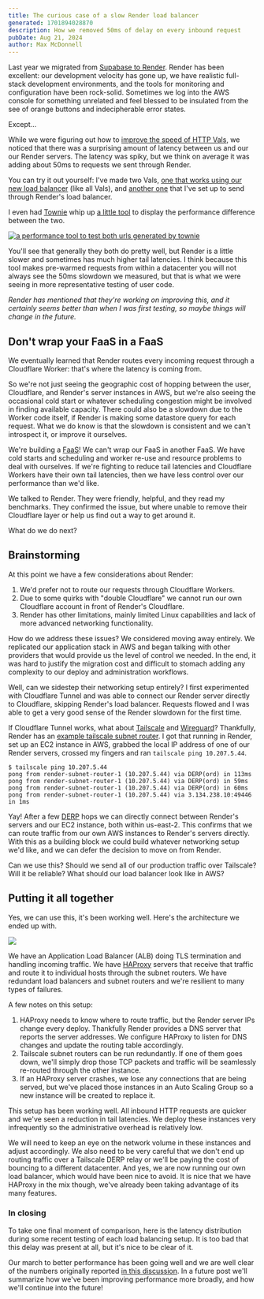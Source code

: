 ```yaml
---
title: The curious case of a slow Render load balancer
generated: 1701894028870
description: How we removed 50ms of delay on every inbound request
pubDate: Aug 21, 2024
author: Max McDonnell
---
```



Last year we migrated from [Supabase to
Render](https://blog.val.town/blog/migrating-from-supabase/). Render
has been excellent: our development velocity has gone up, we have realistic
full-stack development environments, and the tools for monitoring
and configuration have been rock-solid. Sometimes we log into the AWS
console for something unrelated and feel blessed to be insulated from the
see of orange buttons and indecipherable error states.

Except…

While we were figuring out how to [improve the speed of HTTP
Vals](https://github.com/val-town/val-town-product/discussions/113), we noticed
that there was a surprising amount of latency between us and our our Render
servers. The latency was spiky, but we think on average it was adding
about 50ms to requests we sent through Render.

You can try it out yourself: I've made two Vals, [one that works using our new
load balancer](https://www.val.town/v/maxm/itsOnValTown) (like all Vals), and
[another one](https://www.val.town/v/maxm/itsOnRender) that I've set up to send
through Render's load balancer.

I even had [Townie](https://www.val.town/townie) whip up [a little
tool](https://maxm-governingvioletkrill.web.val.run/) to display the performance
difference between the two.

[![a performance tool to test both urls generated by
townie](./render-load-balancer/townie-performance-test.png)](https://maxm-governingvioletkrill.web.val.run/)

You'll see that generally they both do pretty well, but Render is a little
slower and sometimes has much higher tail latencies. I think because this tool
makes pre-warmed requests from within a datacenter you will not always see the
50ms slowdown we measured, but that is what we were seeing in more
representative testing of user code.

*Render has mentioned that they're working on improving this, and it certainly
seems better than when I was first testing, so maybe things will change in the
future.*

## Don't wrap your FaaS in a FaaS

We eventually learned that Render routes
every incoming request through a Cloudflare Worker: that's where the latency
is coming from.

So we're not just seeing the
geographic cost of hopping between the user, Cloudflare, and Render's server
instances in AWS, but we're also seeing the
occasional cold start or whatever scheduling congestion might be involved in
finding available capacity. There could also be a slowdown due to the Worker
code itself, if Render is making some datastore query for each request.
What we do know is that the slowdown is consistent and we can't
introspect it, or improve it ourselves.

We're building a [FaaS](https://en.wikipedia.org/wiki/Function_as_a_service)! We
can't wrap our FaaS in another FaaS. We have cold starts and scheduling and
worker re-use and resource problems to deal with ourselves. If we're fighting to
reduce tail latencies and Cloudflare Workers have their own tail latencies,
then we have less control over our performance than we'd like.

We talked to Render. They were friendly, helpful, and they read my benchmarks. They
confirmed the issue, but where unable to remove their Cloudflare layer or
help us find out a way to get around it.

What do we do next?

## Brainstorming

At this point we have a few considerations about Render:

1. We'd prefer not to route our requests through Cloudflare Workers.
2. Due to some quirks with "double Cloudflare" we cannot run our own Cloudflare
   account in front of Render's Cloudflare.
3. Render has other limitations, mainly limited Linux capabilities and lack of
   more advanced networking functionality.

How do we address these issues? We considered moving away entirely. We replicated
our application stack in AWS
and began talking with other providers that would provide us the level of
control we needed. In the end, it was hard to justify the migration cost and
difficult to stomach adding any complexity to our deploy and administration
workflows.

Well, can we sidestep their networking setup entirely? I first experimented with
Cloudflare Tunnel and was able to connect our Render server directly to
Cloudflare, skipping Render's load balancer. Requests flowed and I was able to
get a very good sense of the Render slowdown for the first time.

If Cloudflare Tunnel works, what about [Tailscale](https://tailscale.com/)
and [Wireguard](https://www.wireguard.com/)? Thankfully, Render
has an [example tailscale subnet
router](https://github.com/render-examples/tailscale). I got that running in
Render, set up an EC2 instance in AWS, grabbed the local IP address of one of
our Render servers, crossed my fingers and ran `tailscale ping 10.207.5.44`.

```
$ tailscale ping 10.207.5.44
pong from render-subnet-router-1 (10.207.5.44) via DERP(ord) in 113ms
pong from render-subnet-router-1 (10.207.5.44) via DERP(ord) in 59ms
pong from render-subnet-router-1 (10.207.5.44) via DERP(ord) in 60ms
pong from render-subnet-router-1 (10.207.5.44) via 3.134.238.10:49446 in 1ms
```

Yay! After a few [DERP](https://tailscale.com/kb/1232/derp-servers) hops we can
directly connect between Render's servers and our EC2 instance, both within
us-east-2. This confirms that we can route traffic from our own AWS instances to
Render's servers directly. With this as a building block we could build whatever
networking setup we'd like, and we can defer the decision to move on from
Render.

Can we use this? Should we send all of our production traffic over Tailscale?
Will it be reliable? What should our load balancer look like in AWS?

## Putting it all together

Yes, we can use this, it's been working well. Here's the architecture we ended up with.

![](./render-load-balancer/arch-diagram.png)

We have an Application Load Balancer (ALB) doing TLS termination and handling
incoming traffic. We have [HAProxy](https://www.haproxy.org/) servers that receive
that traffic and route it
to individual hosts through the subnet routers. We have redundant load balancers
and subnet routers and we're resilient to many types of failures.

A few notes on this setup:

1. HAProxy needs to know where to route traffic, but the Render server IPs change
   every deploy. Thankfully Render provides a DNS server that reports the server
   addresses. We configure HAProxy to listen for DNS changes and update the
   routing table accordingly.
2. Tailscale subnet routers can be run redundantly. If one of them goes down,
   we'll simply drop those TCP packets and traffic will be seamlessly re-routed
   through the other instance.
3. If an HAProxy server crashes, we lose any connections that are being
   served, but we've placed those instances in an Auto Scaling Group so a new
   instance will be created to replace it.

This setup has been working well. All inbound HTTP requests are quicker
and we've seen a reduction in tail latencies. We deploy these instances very
infrequently so the administrative overhead is relatively low.

We will need to keep an eye on the network volume in these instances and adjust
accordingly. We also need to be very careful that we don't end up routing
traffic over a Tailscale DERP relay or we'll be paying the cost of bouncing to a
different datacenter. And yes, we are now running our own load balancer, which
would have been nice to avoid. It is nice that we have HAProxy in the mix
though, we've already been taking advantage of its many features.

### In closing

<LatencyHistogram />

To take one final moment of comparison, here is the latency distribution during
some recent testing of each load balancing setup. It is too bad that this delay
was present at all, but it's nice to be clear of it.

Our march to better performance has been going well and we are well clear of the
numbers originally reported [in this
discussion](https://github.com/val-town/val-town-product/discussions/113). In a
future post we'll summarize how we've been improving performance more broadly, and
how we'll continue into the future!
